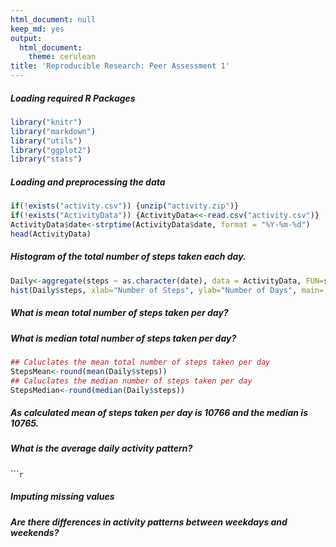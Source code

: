 ```yaml
---
html_document: null
keep_md: yes
output:
  html_document:
    theme: cerulean
title: 'Reproducible Research: Peer Assessment 1'
---
```



##### Loading required R Packages
  
```r
library("knitr")
library("markdown")
library("utils")
library("ggplot2")
library("stats")
```


##### Loading and preprocessing the data

```r
if(!exists("activity.csv")) {unzip("activity.zip")}
if(!exists("ActivityData")) {ActivityData<<-read.csv("activity.csv")}
ActivityData$date<-strptime(ActivityData$date, format = "%Y-%m-%d")
head(ActivityData)
```

##### Histogram of the total number of steps taken each day.
```r
Daily<-aggregate(steps ~ as.character(date), data = ActivityData, FUN=sum, na.rm=TRUE)
hist(Daily$steps, xlab="Number of Steps", ylab="Number of Days", main= "Histogram - (Days/Steps)")
```

##### What is mean total number of steps taken per day?
##### What is median total number of steps taken per day?
```r
## Caluclates the mean total number of steps taken per day
StepsMean<-round(mean(Daily$steps))
## Caluclates the median number of steps taken per day
StepsMedian<-round(median(Daily$steps))


```

##### As calculated  mean of steps  taken per day is 10766 and the median is 10765.

##### What is the average daily activity pattern?

``````r

```


##### Imputing missing values



##### Are there differences in activity patterns between weekdays and weekends?
